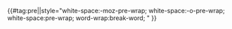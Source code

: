 {{#tag:pre|{{{1}}}|style="white-space:-moz-pre-wrap;<!-- Old Mozilla --> white-space:-o-pre-wrap;<!-- Old Opera --> white-space:pre-wrap;<!-- Standard --> word-wrap:break-word;<!--IE5.5+--> {{{style|}}}" {{{attrs|}}}}}<noinclude>
[[Category:格式模板|{{PAGENAME}}]]

</noinclude>